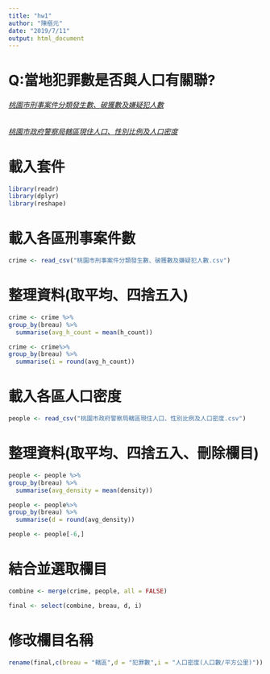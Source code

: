 ```yaml
---
title: "hw1"
author: "陳樞元"
date: "2019/7/11"
output: html_document
---
```

# Q:當地犯罪數是否與人口有關聯?
###### [桃園市刑事案件分類發生數、破獲數及嫌疑犯人數](https://data.gov.tw/dataset/25883)

###### [桃園市政府警察局轄區現住人口、性別比例及人口密度](https://data.gov.tw/dataset/26053)

# 載入套件
```r
library(readr)
library(dplyr)
library(reshape)
```
# 載入各區刑事案件數
```r
crime <- read_csv("桃園市刑事案件分類發生數、破獲數及嫌疑犯人數.csv")
```
# 整理資料(取平均、四捨五入)
```r
crime <- crime %>% 
group_by(breau) %>%
  summarise(avg_h_count = mean(h_count))

crime <- crime%>%
group_by(breau) %>%
  summarise(i = round(avg_h_count))
```
# 載入各區人口密度
```r
people <- read_csv("桃園市政府警察局轄區現住人口、性別比例及人口密度.csv")
```
# 整理資料(取平均、四捨五入、刪除欄目)
```r
people <- people %>%
group_by(breau) %>%
  summarise(avg_density = mean(density))

people <- people%>%
group_by(breau) %>%
  summarise(d = round(avg_density))

people <- people[-6,]
```
# 結合並選取欄目
```r
combine <- merge(crime, people, all = FALSE)

final <- select(combine, breau, d, i)
```
# 修改欄目名稱
```r
rename(final,c(breau = "轄區",d = "犯罪數",i = "人口密度(人口數/平方公里)"))
```